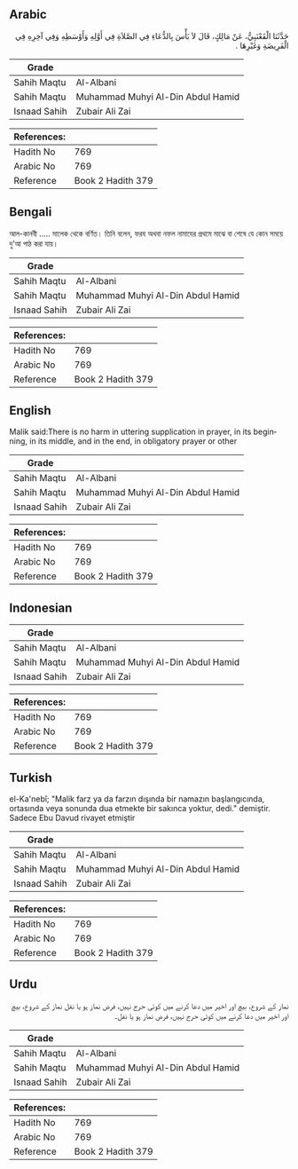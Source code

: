 ## Arabic


<div dir="rtl" lang="ar" style={{fontSize:'larger',backgroundColor:'#f8f9fa',padding:20}}>
حَدَّثَنَا الْقَعْنَبِيُّ، عَنْ مَالِكٍ، قَالَ لاَ بَأْسَ بِالدُّعَاءِ فِي الصَّلاَةِ فِي أَوَّلِهِ وَأَوْسَطِهِ وَفِي آخِرِهِ فِي الْفَرِيضَةِ وَغَيْرِهَا ‏.‏
</div>
<div style={{backgroundColor:'#f8f9fa',padding:20, marginBottom: 10}}><table> <thead> <tr> <th>Grade</th> <th></th> </tr> </thead> <tbody> <tr><td>Sahih Maqtu</td><td>Al-Albani</td></tr><tr><td>Sahih Maqtu</td><td>Muhammad Muhyi Al-Din Abdul Hamid</td></tr><tr><td>Isnaad Sahih</td><td>Zubair Ali Zai</td></tr></tbody></table><table> <thead> <tr> <th>References:</th> <th></th> </tr> </thead> <tbody><tr><td>Hadith No</td><td>769</td></tr><tr><td>Arabic No</td><td>769</td></tr><tr><td>Reference</td><td>Book 2 Hadith 379</td></tr></tbody></table></div>

## Bengali


<div dir="ltr" lang="bn" style={{fontSize:'larger',backgroundColor:'#f8f9fa',padding:20}}>
আল-কানবী ..... মালেক থেকে বর্ণিত। তিনি বলেন, ফরয অথবা নফল নামাযের প্রথমে মাঝে বা শেষে যে কোন সময়ে দু’আ পাঠ করা যায়।
</div>
<div style={{backgroundColor:'#f8f9fa',padding:20, marginBottom: 10}}><table> <thead> <tr> <th>Grade</th> <th></th> </tr> </thead> <tbody> <tr><td>Sahih Maqtu</td><td>Al-Albani</td></tr><tr><td>Sahih Maqtu</td><td>Muhammad Muhyi Al-Din Abdul Hamid</td></tr><tr><td>Isnaad Sahih</td><td>Zubair Ali Zai</td></tr></tbody></table><table> <thead> <tr> <th>References:</th> <th></th> </tr> </thead> <tbody><tr><td>Hadith No</td><td>769</td></tr><tr><td>Arabic No</td><td>769</td></tr><tr><td>Reference</td><td>Book 2 Hadith 379</td></tr></tbody></table></div>

## English


<div dir="ltr" lang="en" style={{fontSize:'larger',backgroundColor:'#f8f9fa',padding:20}}>
Malik said:There is no harm in uttering supplication in prayer, in its beginning, in its middle, and in the end, in obligatory prayer or other
</div>
<div style={{backgroundColor:'#f8f9fa',padding:20, marginBottom: 10}}><table> <thead> <tr> <th>Grade</th> <th></th> </tr> </thead> <tbody> <tr><td>Sahih Maqtu</td><td>Al-Albani</td></tr><tr><td>Sahih Maqtu</td><td>Muhammad Muhyi Al-Din Abdul Hamid</td></tr><tr><td>Isnaad Sahih</td><td>Zubair Ali Zai</td></tr></tbody></table><table> <thead> <tr> <th>References:</th> <th></th> </tr> </thead> <tbody><tr><td>Hadith No</td><td>769</td></tr><tr><td>Arabic No</td><td>769</td></tr><tr><td>Reference</td><td>Book 2 Hadith 379</td></tr></tbody></table></div>

## Indonesian


<div dir="ltr" lang="id" style={{fontSize:'larger',backgroundColor:'#f8f9fa',padding:20}}>

</div>
<div style={{backgroundColor:'#f8f9fa',padding:20, marginBottom: 10}}><table> <thead> <tr> <th>Grade</th> <th></th> </tr> </thead> <tbody> <tr><td>Sahih Maqtu</td><td>Al-Albani</td></tr><tr><td>Sahih Maqtu</td><td>Muhammad Muhyi Al-Din Abdul Hamid</td></tr><tr><td>Isnaad Sahih</td><td>Zubair Ali Zai</td></tr></tbody></table><table> <thead> <tr> <th>References:</th> <th></th> </tr> </thead> <tbody><tr><td>Hadith No</td><td>769</td></tr><tr><td>Arabic No</td><td>769</td></tr><tr><td>Reference</td><td>Book 2 Hadith 379</td></tr></tbody></table></div>

## Turkish


<div dir="ltr" lang="tr" style={{fontSize:'larger',backgroundColor:'#f8f9fa',padding:20}}>
el-Ka'nebî; "Malik farz ya da farzın dışında bir namazın başlangıcında, ortasında veya sonunda dua etmekte bir sakınca yoktur, dedi." demiştir. Sadece Ebu Davud rivayet etmiştir
</div>
<div style={{backgroundColor:'#f8f9fa',padding:20, marginBottom: 10}}><table> <thead> <tr> <th>Grade</th> <th></th> </tr> </thead> <tbody> <tr><td>Sahih Maqtu</td><td>Al-Albani</td></tr><tr><td>Sahih Maqtu</td><td>Muhammad Muhyi Al-Din Abdul Hamid</td></tr><tr><td>Isnaad Sahih</td><td>Zubair Ali Zai</td></tr></tbody></table><table> <thead> <tr> <th>References:</th> <th></th> </tr> </thead> <tbody><tr><td>Hadith No</td><td>769</td></tr><tr><td>Arabic No</td><td>769</td></tr><tr><td>Reference</td><td>Book 2 Hadith 379</td></tr></tbody></table></div>

## Urdu


<div dir="rtl" lang="ur" style={{fontSize:'larger',backgroundColor:'#f8f9fa',padding:20}}>
نماز کے شروع، بیچ اور اخیر میں دعا کرنے میں کوئی حرج نہیں، فرض نماز ہو یا نفل نماز کے شروع، بیچ اور اخیر میں دعا کرنے میں کوئی حرج نہیں، فرض نماز ہو یا نفل۔
</div>
<div style={{backgroundColor:'#f8f9fa',padding:20, marginBottom: 10}}><table> <thead> <tr> <th>Grade</th> <th></th> </tr> </thead> <tbody> <tr><td>Sahih Maqtu</td><td>Al-Albani</td></tr><tr><td>Sahih Maqtu</td><td>Muhammad Muhyi Al-Din Abdul Hamid</td></tr><tr><td>Isnaad Sahih</td><td>Zubair Ali Zai</td></tr></tbody></table><table> <thead> <tr> <th>References:</th> <th></th> </tr> </thead> <tbody><tr><td>Hadith No</td><td>769</td></tr><tr><td>Arabic No</td><td>769</td></tr><tr><td>Reference</td><td>Book 2 Hadith 379</td></tr></tbody></table></div>